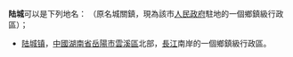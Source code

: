 '''陆城'''可以是下列地名：
{{PRC admin/disambig|42/05/81/001/000}}（原名城關鎮，現為該市[[人民政府|人民政府]]駐地的一個鄉鎮級行政區）；
*[[陆城镇|陆城镇]]，[[中華人民共和國|中國]][[湖南省|湖南省]][[岳陽市|岳陽市]][[雲溪區|雲溪區]]北部，[[長江|長江]]南岸的一個鄉鎮級行政區。
{{disambig|Cat=二字中国地名消歧义|L}}